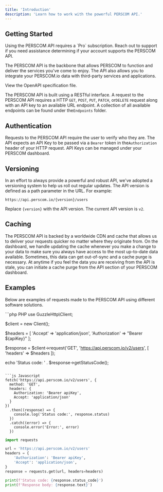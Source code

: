 ```yaml
---
title: 'Introduction'
description: 'Learn how to work with the powerful PERSCOM API.'
---
```


## Getting Started

<Note>
  Using the PERSCOM API requires a `Pro` subscription. Reach out to support if you need assistance determining if your account supports the PERSCOM API.
</Note>

The PERSCOM API is the backbone that allows PERSCOM to function and deliver the services you've come to enjoy. The API also allows you
to integrate your PERSCOM.io data with third-party services and applications.

<Card title="PERSCOM API OpenAPI Schema" icon="code" href="https://api.perscom.io/spec.json">
  View the OpenAPI specification file.
</Card>

The PERSCOM API is built using a RESTful interface. A request to the PERSCOM API requires a HTTP `GET`, `POST`, `PUT`, `PATCH`, or`DELETE` request along with an API key to an available URL endpoint. A collection of all available endpoints can be found under the`Endpoints` folder.

## Authentication

Requests to the PERSCOM API require the user to verify who they are. The API expects an API Key to be passed via a `Bearer` token in the`Authorization` header of your HTTP request. API Keys can be managed under your PERSCOM dashboard.

## Versioning

In an effort to always provide a powerful and robust API, we've adopted a versioning system to help us roll out regular updates. The API version is defined as a path parameter in the URL. For example:

```
https://api.perscom.io/{version}/users
```

Replace `{version}` with the API version. The current API version is `v2`.

## Caching

The PERSCOM API is backed by a worldwide CDN and cache that allows us to deliver your requests quicker no matter where they originate from. On the dashboard, we handle updating the cache whenever you make a change to your data to make sure you always have access to the most
up-to-date data available. Sometimes, this data can get out-of-sync and a cache purge is necessary. At anytime if you feel the data you are receiving from the API is stale, you can initiate a cache purge from the API section of your PERSCOM dashboard.

## Examples

Below are examples of requests made to the PERSCOM API using different software solutions.

<CodeGroup>
  ```php PHP
  use GuzzleHttp\Client;

  $client = new Client();

  $headers = [
      'Accept' => 'application/json',
      'Authorization' => "Bearer ${apiKey}"
  ];

  $response = $client->request('GET', 'https://api.perscom.io/v2/users', [
      'headers' => $headers
  ]);

  echo 'Status code: ' . $response->getStatusCode();
  ```

  ```js Javascript
  fetch('https://api.perscom.io/v2/users', {
    method: 'GET',
    headers: {
      Authorization: 'Bearer apiKey',
      Accept: 'application/json'
    }
  })
    .then((response) => {
      console.log('Status code:', response.status)
    })
    .catch((error) => {
      console.error('Error:', error)
    })
  ```

  ```python Python
  import requests

  url = 'https://api.perscom.io/v2/users'
  headers = {
      'Authorization': 'Bearer apiKey',
      'Accept': 'application/json',
  }
  response = requests.get(url, headers=headers)

  print(f'Status code: {response.status_code}')
  print(f'Response body: {response.text}')
  ```
</CodeGroup>